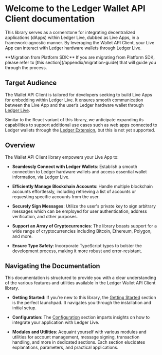 
# Welcome to the Ledger Wallet API Client documentation

This library serves as a cornerstone for integrating decentralized applications (dApps) within Ledger Live, dubbed as Live Apps, in a framework-agnostic manner. By leveraging the Wallet API Client, your Live App can interact with Ledger hardware wallets through Ledger Live.

<Callout emoji="💡">
  **Migration from Platform SDK:** If you are migrating from Platform SDK, please refer to [this
  section](/appendix/migration-guide) that will
  guide you through the process.
</Callout>

## Target Audience

The Wallet API Client is tailored for developers seeking to build Live Apps for embedding within Ledger Live. It ensures smooth communication between the Live App and the user’s Ledger hardware wallet through [Ledger Live](https://www.ledger.com/ledger-live).

Similar to the React variant of this library, we anticipate expanding its capabilities to support additional use cases such as web apps connected to Ledger wallets through the [Ledger Extension](https://www.ledger.com/ledger-extension), but this is not yet supported.

## Overview

The Wallet API Client library empowers your Live App to:

- **Seamlessly Connect with Ledger Wallets**: Establish a smooth connection to Ledger hardware wallets and access essential wallet information, via Ledger Live.

- **Efficiently Manage Blockchain Accounts**: Handle multiple blockchain accounts effortlessly, including retrieving a list of accounts or requesting specific accounts from the user.

- **Securely Sign Messages**: Utilize the user's private key to sign arbitrary messages which can be employed for user authentication, address verification, and other purposes.

- **Support an Array of Cryptocurrencies**: The library boasts support for a wide range of cryptocurrencies including Bitcoin, Ethereum, Polygon, and more.

- **Ensure Type Safety**: Incorporate TypeScript types to bolster the development process, making it more robust and error-resistant.

## Navigating the Documentation

This documentation is structured to provide you with a clear understanding of the various features and utilities available in the Ledger Wallet API Client library.

- **Getting Started**: If you’re new to this library, the [Getting Started](./getting-started.md) section is the perfect launchpad. It navigates you through the installation and initial setup.

- **Configuration**: The [Configuration](./configuration.md) section imparts insights on how to integrate your application with Ledger Live.

- **Modules and Utilities**: Acquaint yourself with various modules and utilities for account management, message signing, transaction handling, and more in dedicated sections. Each section elucidates explanations, parameters, and practical applications.